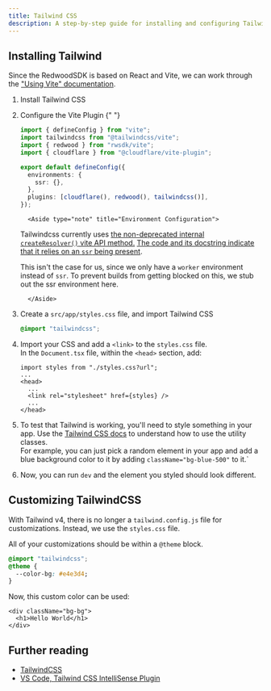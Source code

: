 ```yaml
---
title: Tailwind CSS
description: A step-by-step guide for installing and configuring Tailwind CSS v4 in Redwood SDK projects, including customization options and font integration techniques.
---
```




## Installing Tailwind

Since the RedwoodSDK is based on React and Vite, we can work through the ["Using Vite" documentation](https://tailwindcss.com/docs/installation/using-vite).

<Steps>

1.  Install Tailwind CSS

    <PackageManagers pkg="tailwindcss @tailwindcss/vite" />

2.  Configure the Vite Plugin
    {" "}

    ```ts ins="import tailwindcss from '@tailwindcss/vite'" ins="tailwindcss()," {3, 12} ins={7-9} title="vite.config.mts"
    import { defineConfig } from "vite";
    import tailwindcss from "@tailwindcss/vite";
    import { redwood } from "rwsdk/vite";
    import { cloudflare } from "@cloudflare/vite-plugin";

    export default defineConfig({
      environments: {
        ssr: {},
      },
      plugins: [cloudflare(), redwood(), tailwindcss()],
    });
    ```

          <Aside type="note" title="Environment Configuration">

    Tailwindcss currently uses [the non-deprecated internal `createResolver()` vite API method.](https://github.com/tailwindlabs/tailwindcss/blob/main/packages/%40tailwindcss-vite/src/index.ts#L22) [The code and its docstring indicate that it relies on an `ssr` being present](https://github.com/vitejs/vite/blob/c0e3dba3108e479ab839205cfb046db327bdaf43/packages/vite/src/node/config.ts#L1498).

    This isn't the case for us, since we only have a `worker` environment instead of `ssr`. To prevent builds from getting blocked on this, we stub out the ssr environment here.

          </Aside>

3.  Create a `src/app/styles.css` file, and import Tailwind CSS

    ```css title="src/app/styles.css"
    @import "tailwindcss";
    ```

4.  Import your CSS and add a `<link>` to the `styles.css` file.<br />
    In the `Document.tsx` file, within the `<head>` section, add:

    ```tsx title="src/app/Document.tsx" add={1, 5}
    import styles from "./styles.css?url";
    ...
    <head>
      ...
      <link rel="stylesheet" href={styles} />
      ...
    </head>
    ```

5.  To test that Tailwind is working, you'll need to style something in your app. Use the <a href="https://tailwindcss.com/docs/styling-with-utility-classes" target="_blank">Tailwind CSS docs</a> to understand how to use the utility classes.<br />
    For example, you can just pick a random element in your app and add a blue background color to it by adding `className="bg-blue-500"` to it.`

6.  Now, you can run `dev` and the element you styled should look different.
    <PackageManagers type="run" args="dev" />

</Steps>

## Customizing TailwindCSS

With Tailwind v4, there is no longer a `tailwind.config.js` file for customizations. Instead, we use the `styles.css` file.

All of your customizations should be within a `@theme` block.

```css
@import "tailwindcss";
@theme {
  --color-bg: #e4e3d4;
}
```

Now, this custom color can be used:

```tsx
<div className="bg-bg">
  <h1>Hello World</h1>
</div>
```

## Further reading

- [TailwindCSS](https://tailwindcss.com/)
- [VS Code, Tailwind CSS IntelliSense Plugin](https://marketplace.visualstudio.com/items?itemName=bradlc.vscode-tailwindcss)
